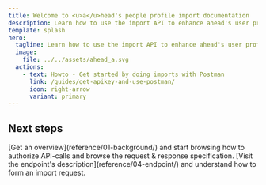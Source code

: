 ```yaml
---
title: Welcome to <u>a</u>head's people profile import documentation
description: Learn how to use the import API to enhance ahead's user profiles.
template: splash
hero:
  tagline: Learn how to use the import API to enhance ahead's user profiles
  image:
    file: ../../assets/ahead_a.svg
  actions:
    - text: Howto - Get started by doing imports with Postman
      link: /guides/get-apikey-and-use-postman/
      icon: right-arrow
      variant: primary
---
```



## Next steps

<CardGrid>
	<Card title="Get an overview" icon="rocket">
		[Get an overview](reference/01-background/) and start browsing how to authorize API-calls and browse the request & response specification.
	</Card>
	<Card title="Check out the Endpoint specification" icon="puzzle">
		[Visit the endpoint's description](reference/04-endpoint/) and understand how to form an import request.
	</Card>
</CardGrid>
